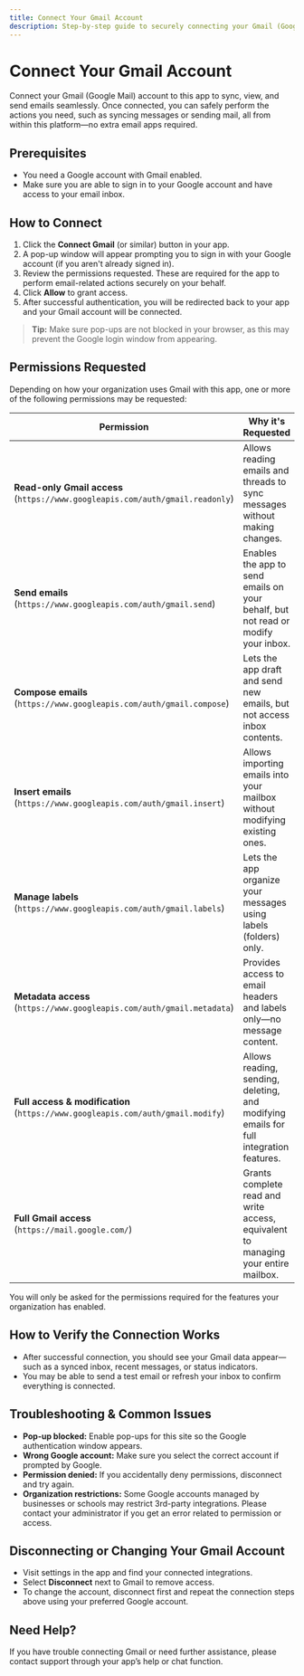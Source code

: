 ```yaml
---
title: Connect Your Gmail Account
description: Step-by-step guide to securely connecting your Gmail (Google Mail) account to your app for email sync and automation.
---
```


# Connect Your Gmail Account

Connect your Gmail (Google Mail) account to this app to sync, view, and send emails seamlessly. Once connected, you can safely perform the actions you need, such as syncing messages or sending mail, all from within this platform—no extra email apps required.

## Prerequisites

- You need a Google account with Gmail enabled.
- Make sure you are able to sign in to your Google account and have access to your email inbox.

## How to Connect

1. Click the **Connect Gmail** (or similar) button in your app.
2. A pop-up window will appear prompting you to sign in with your Google account (if you aren't already signed in).
3. Review the permissions requested. These are required for the app to perform email-related actions securely on your behalf.
4. Click **Allow** to grant access.
5. After successful authentication, you will be redirected back to your app and your Gmail account will be connected.

> **Tip:** Make sure pop-ups are not blocked in your browser, as this may prevent the Google login window from appearing.

## Permissions Requested

Depending on how your organization uses Gmail with this app, one or more of the following permissions may be requested:

| Permission | Why it's Requested |
| --- | --- |
| **Read-only Gmail access**<br/>(`https://www.googleapis.com/auth/gmail.readonly`) | Allows reading emails and threads to sync messages without making changes. |
| **Send emails**<br/>(`https://www.googleapis.com/auth/gmail.send`) | Enables the app to send emails on your behalf, but not read or modify your inbox. |
| **Compose emails**<br/>(`https://www.googleapis.com/auth/gmail.compose`) | Lets the app draft and send new emails, but not access inbox contents. |
| **Insert emails**<br/>(`https://www.googleapis.com/auth/gmail.insert`) | Allows importing emails into your mailbox without modifying existing ones. |
| **Manage labels**<br/>(`https://www.googleapis.com/auth/gmail.labels`) | Lets the app organize your messages using labels (folders) only. |
| **Metadata access**<br/>(`https://www.googleapis.com/auth/gmail.metadata`) | Provides access to email headers and labels only—no message content. |
| **Full access & modification**<br/>(`https://www.googleapis.com/auth/gmail.modify`) | Allows reading, sending, deleting, and modifying emails for full integration features. |
| **Full Gmail access**<br/>(`https://mail.google.com/`) | Grants complete read and write access, equivalent to managing your entire mailbox. |

You will only be asked for the permissions required for the features your organization has enabled.

## How to Verify the Connection Works

- After successful connection, you should see your Gmail data appear—such as a synced inbox, recent messages, or status indicators.
- You may be able to send a test email or refresh your inbox to confirm everything is connected.

## Troubleshooting & Common Issues

- **Pop-up blocked:** Enable pop-ups for this site so the Google authentication window appears.
- **Wrong Google account:** Make sure you select the correct account if prompted by Google.
- **Permission denied:** If you accidentally deny permissions, disconnect and try again.
- **Organization restrictions:** Some Google accounts managed by businesses or schools may restrict 3rd-party integrations. Please contact your administrator if you get an error related to permission or access.

## Disconnecting or Changing Your Gmail Account

- Visit settings in the app and find your connected integrations.
- Select **Disconnect** next to Gmail to remove access.
- To change the account, disconnect first and repeat the connection steps above using your preferred Google account.

## Need Help?

If you have trouble connecting Gmail or need further assistance, please contact support through your app’s help or chat function.